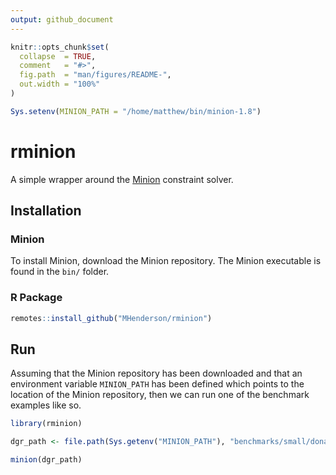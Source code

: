 ```yaml
---
output: github_document
---
```


<!-- README.md is generated from README.Rmd. Please edit that file -->

```r
knitr::opts_chunk$set(
  collapse  = TRUE,
  comment   = "#>",
  fig.path  = "man/figures/README-",
  out.width = "100%"
)

Sys.setenv(MINION_PATH = "/home/matthew/bin/minion-1.8")
```

# rminion

A simple wrapper around the
[Minion](https://github.com/minion/minion)
constraint solver.

## Installation

### Minion

To install Minion, download the Minion repository. The
Minion executable is found in the `bin/` folder.

### R Package

```r
remotes::install_github("MHenderson/rminion")
```

## Run

Assuming that the Minion repository has been downloaded
and that an environment variable `MINION_PATH` has been
defined which points to the location of the Minion repository,
then we can run one of the benchmark examples like so.

```r
library(rminion)

dgr_path <- file.path(Sys.getenv("MINION_PATH"), "benchmarks/small/donaldgeraldrobert.minion")

minion(dgr_path)
```
